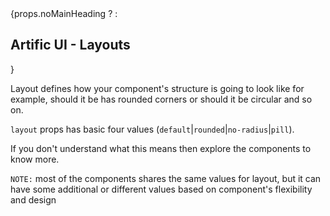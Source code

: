 


<div className="main-blogs">
	{props.noMainHeading ? <TitleBar title="Artific UI - Layouts"/> : <h2>Artific UI - Layouts</h2>}
</div>


Layout defines how your component's structure is going to look like for example, should it be has rounded corners or should it be circular and so on.

`layout` props has basic four values (`default`|`rounded`|`no-radius`|`pill`).

If you don't understand what this means then explore the components to know more.

`NOTE:` most of the components shares the same values for layout, but it can have some additional or different values based on component's flexibility and design

